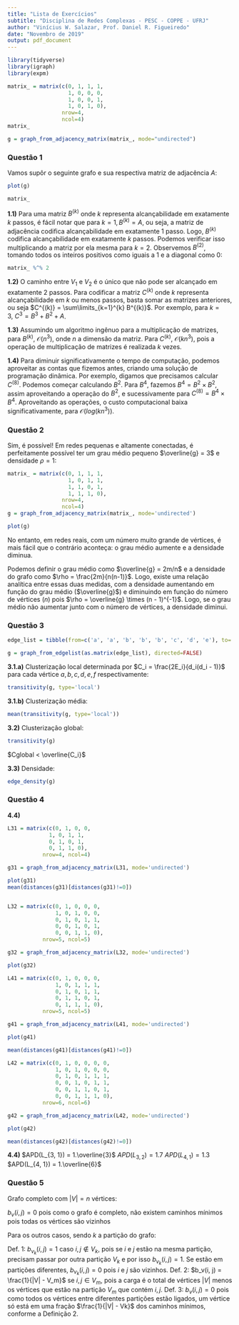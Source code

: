 ```yaml
---
title: "Lista de Exercícios"
subtitle: "Disciplina de Redes Complexas - PESC - COPPE - UFRJ"
author: "Vinícius W. Salazar, Prof. Daniel R. Figueiredo"
date: "Novembro de 2019"
output: pdf_document
---
```

```r
library(tidyverse)
library(igraph)
library(expm)

matrix_ = matrix(c(0, 1, 1, 1,
                   1, 0, 0, 0,
                   1, 0, 0, 1,
                   1, 0, 1, 0),
                 nrow=4,
                 ncol=4)
matrix_

g = graph_from_adjacency_matrix(matrix_, mode="undirected")
```
### Questão 1

Vamos supôr o seguinte grafo e sua respectiva matriz de adjacência $A$:

```r
plot(g)
```
```r
matrix_
```

**1.1)** Para uma matriz $B^{(k)}$ onde $k$ representa alcançabilidade em exatamente $k$ passos, é fácil notar que para $k = 1, B^{(k)} = A$, ou seja, a matriz de adjacência codifica alcançabilidade em exatamente 1 passo. Logo, $B^{(k)}$ codifica alcançabilidade em exatamente $k$ passos. Podemos verificar isso multiplicando a matriz por ela mesma para $k = 2$. Observemos $B^{(2)}$, tomando todos os inteiros positivos como iguais a 1 e a diagonal como 0:

```r
matrix_ %^% 2
```

**1.2)** O caminho entre $V_1$ e $V_2$ é o único que não pode ser alcançado em exatamente 2 passos. Para codificar a matriz $C^{(k)}$ onde $k$ representa alcançabilidade em $k$ ou menos passos, basta somar as matrizes anteriores, ou seja $C^{(k)} = \sum\limits_{k=1}^{k} B^{(k)}$. Por exemplo, para $k = 3,\ C^3 = B^3 + B^2 + A$.

**1.3)** Assumindo um algoritmo ingênuo para a multiplicação de matrizes, para $B^{(k)}$, $\mathcal{O}(n^3)$, onde $n$ a dimensão da matriz. Para $C^{(k)}$, $\mathcal{O}(kn^3)$, pois a operação de multiplicação de matrizes é realizada $k$ vezes.

**1.4)** Para diminuir significativamente o tempo de computação, podemos aproveitar as contas que fizemos antes, criando uma solução de programação dinâmica. Por exemplo, digamos que precisamos calcular $C^{(8)}$. Podemos começar calculando $B^2$. Para $B^4$, fazemos $B^4 = B^2 \times B^2$, assim aproveitando a operação do $B^2$, e sucessivamente para $C^{(8)} = B^4 \times B^4$. Aproveitando as operações, o custo computacional baixa significativamente, para $\mathcal{O}(log(kn^{3}))$.

### Questão 2

Sim, é possível! Em redes pequenas e altamente conectadas, é perfeitamente possível ter um grau médio pequeno $\overline{g} = 3$ e densidade $\rho = 1$:

```r
matrix_ = matrix(c(0, 1, 1, 1, 
                   1, 0, 1, 1, 
                   1, 1, 0, 1,
                   1, 1, 1, 0),
                 nrow=4,
                 ncol=4)
g = graph_from_adjacency_matrix(matrix_, mode='undirected')

plot(g)
```

No entanto, em redes reais, com um número muito grande de vértices, é mais fácil que o contrário aconteça: o grau médio aumente e a densidade diminua.

Podemos definir o grau médio como $\overline{g} = 2m/n$ e a densidade do grafo como $\rho = \frac{2m}{n(n-1)}$. Logo, existe uma relação analítica entre essas duas medidas, com a densidade aumentando em função do grau médio ($\overline{g}$) e diminuindo em função do número de vértices (${n}$) pois $\rho = \overline{g} \times (n - 1)^{-1}$. Logo, se o grau médio não aumentar junto com o número de vértices, a densidade diminui.

### Questão 3

```r
edge_list = tibble(from=c('a', 'a', 'b', 'b', 'b', 'c', 'd', 'e'), to= c('b', 'd', 'c', 'd', 'f', 'f','e', 'f'))

g = graph_from_edgelist(as.matrix(edge_list), directed=FALSE)
```

**3.1.a)** Clusterização local determinada por $C_i = \frac{2E_i}{d_i(d_i - 1)}$ para cada vértice $a, b, c, d, e, f$ respectivamente:

```r
transitivity(g, type='local')
```

**3.1.b)** Clusterização média:

```r
mean(transitivity(g, type='local'))
```

**3.2)** Clusterização global:

```r
transitivity(g)
```
$Cglobal < \overline{C_i}$

**3.3)** Densidade:

```r
edge_density(g)
```

### Questão 4

**4.4)**
```r
L31 = matrix(c(0, 1, 0, 0, 
             1, 0, 1, 1, 
             0, 1, 0, 1,
             0, 1, 1, 0),
           nrow=4, ncol=4)

g31 = graph_from_adjacency_matrix(L31, mode='undirected')

plot(g31)
mean(distances(g31)[distances(g31)!=0])


L32 = matrix(c(0, 1, 0, 0, 0,
               1, 0, 1, 0, 0,
               0, 1, 0, 1, 1,
               0, 0, 1, 0, 1,
               0, 0, 1, 1, 0),
           nrow=5, ncol=5)

g32 = graph_from_adjacency_matrix(L32, mode='undirected')

plot(g32)

L41 = matrix(c(0, 1, 0, 0, 0,
               1, 0, 1, 1, 1,
               0, 1, 0, 1, 1,
               0, 1, 1, 0, 1,
               0, 1, 1, 1, 0),
           nrow=5, ncol=5)

g41 = graph_from_adjacency_matrix(L41, mode='undirected')

plot(g41)

mean(distances(g41)[distances(g41)!=0])

L42 = matrix(c(0, 1, 0, 0, 0, 0,
               1, 0, 1, 0, 0, 0,
               0, 1, 0, 1, 1, 1,
               0, 0, 1, 0, 1, 1,
               0, 0, 1, 1, 0, 1,
               0, 0, 1, 1, 1, 0),
           nrow=6, ncol=6)

g42 = graph_from_adjacency_matrix(L42, mode='undirected')

plot(g42)

mean(distances(g42)[distances(g42)!=0])
```

**4.4)**
$APD(L_{3, 1}) = 1.\overline{3}$
$APD(L_{3, 2}) = 1.7$
$APD(L_{4, 1}) = 1.3$
$APD(L_{4, 1}) = 1.\overline{6}$

### Questão 5

Grafo completo com $|V| = n$ vértices:

$b_v(i, j) = 0$ pois como o grafo é completo, não existem caminhos mínimos pois todas os vértices são vizinhos

Para os outros casos, sendo $k$ a partição do grafo:

Def. 1: $b_{v_k}(i, j) = 1$ caso $i,j \notin V_k$, pois se $i$ e $j$ estão na mesma partição, precisam passar por outra partição $V_k$ e por isso $b_{v_k}(i, j) = 1$. Se estão em partições diferentes, $b_{v_k}(i, j) = 0$ pois $i$ e $j$ são vizinhos. 
Def. 2: $b_v(i, j) = \frac{1}{|V| - V_m}$ se $i,j \in V_m$, pois a carga é o total de vértices $|V|$ menos os vértices que estão na partição $V_m$ que contém $i, j$. 
Def. 3: $b_v(i, j) = 0$ pois como todos os vértices entre diferentes partições estão ligados, um vértice só está em uma fração $\frac{1}{|V| - Vk}$ dos caminhos mínimos, conforme a Definição 2.

